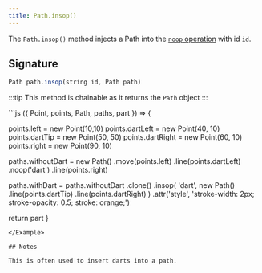 ```yaml
---
title: Path.insop()
---
```


The `Path.insop()` method injects a Path into the [`noop`
operation](/reference/api/path/noop) with id `id`.

## Signature

```js
Path path.insop(string id, Path path)
```

:::tip
This method is chainable as it returns the `Path` object
:::


<Example caption="Example of the Path.insop() method">
```js
({ Point, points, Path, paths, part }) => {

  points.left = new Point(10,10)
  points.dartLeft = new Point(40, 10)
  points.dartTip = new Point(50, 50)
  points.dartRight = new Point(60, 10)
  points.right = new Point(90, 10)

  paths.withoutDart = new Path()
    .move(points.left)
    .line(points.dartLeft)
    .noop('dart')
    .line(points.right)

  paths.withDart = paths.withoutDart
    .clone()
    .insop(
      'dart',
      new Path()
        .line(points.dartTip)
        .line(points.dartRight)
    )
    .attr('style', 'stroke-width: 2px; stroke-opacity: 0.5; stroke: orange;')

  return part
}
```
</Example>

## Notes

This is often used to insert darts into a path.
